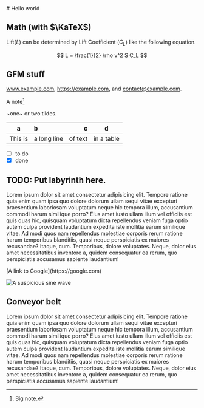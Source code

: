
<TextContainer>
# Hello world

## Math (with $\KaTeX$)

Lift($L$) can be determined by Lift Coefficient ($C_L$) like the following
equation.

$$
L = \frac{1}{2} \rho v^2 S C_L
$$

## GFM stuff

www.example.com, https://example.com, and contact@example.com.

A note[^1]

[^1]: Big note.

~one~ or ~~two~~ tildes.

| a       | b           |       c |     d      |
| ------- | :---------- | ------: | :--------: |
| This is | a long line | of text | in a table |

- [ ] to do
- [x] done

</TextContainer>

<DarkFadeBg>
<TextContainer>
    
## TODO: Put labyrinth here.

<Example />

<ExampleTimer />

Lorem ipsum dolor sit amet consectetur adipisicing elit. Tempore ratione quia enim quam ipsa quo dolore dolorum ullam sequi vitae excepturi praesentium laboriosam voluptatum neque hic tempora illum, accusantium commodi harum similique porro? Eius amet iusto ullam illum vel officiis est quis quas hic, quisquam voluptatum dicta repellendus veniam fuga optio autem culpa provident laudantium expedita iste mollitia earum similique vitae. Ad modi quos nam repellendus molestiae corporis rerum ratione harum temporibus blanditiis, quasi neque perspiciatis ex maiores recusandae? Itaque, cum. Temporibus, dolore voluptates. Neque, dolor eius amet necessitatibus inventore a, quidem consequatur ea rerum, quo perspiciatis accusamus sapiente laudantium!

</TextContainer>
</DarkFadeBg>

<TextContainer>
[A link to Google](https://google.com)

![A suspicious sine wave](/img/sinus.jpg)

</TextContainer>

<DarkFadeBg>
<TextContainer>

## Conveyor belt

</TextContainer>

<SketchIframe src="/sketches/conveyor-belt/index.html" height={400} />

<TextContainer>
  Lorem ipsum dolor sit amet consectetur adipisicing elit. Tempore ratione quia
  enim quam ipsa quo dolore dolorum ullam sequi vitae excepturi praesentium
  laboriosam voluptatum neque hic tempora illum, accusantium commodi harum
  similique porro? Eius amet iusto ullam illum vel officiis est quis quas hic,
  quisquam voluptatum dicta repellendus veniam fuga optio autem culpa provident
  laudantium expedita iste mollitia earum similique vitae. Ad modi quos nam
  repellendus molestiae corporis rerum ratione harum temporibus blanditiis,
  quasi neque perspiciatis ex maiores recusandae? Itaque, cum. Temporibus,
  dolore voluptates. Neque, dolor eius amet necessitatibus inventore a, quidem
  consequatur ea rerum, quo perspiciatis accusamus sapiente laudantium!
</TextContainer>

</DarkFadeBg>
